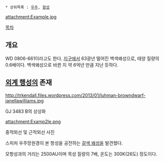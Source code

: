  * 상위목록 : [[우주]], [[항성]]


attachment:Example.jpg

[[목차]]

== 개요 ==
WD 0806-661이라고도 한다. [[지구]]에서 63광년 떨어진 백색왜성으로, 태양 질량의 0.6배이다. 백색왜성으로 바뀐 지 약 6억년 만큼 지난 듯하다.

== [[외계 행성]]의 존재 ==
http://trkendall.files.wordpress.com/2013/01/luhman-browndwarf-janellawilliams.jpg

GJ 3483 B의 상상화

attachment:Examp2le.png

중적외선 및 근적외선 사진

스피처 우주망원경이 본 항성을 공전하는 [[갈색 왜성]]을 발견했다.

모항성과의 거리는 2500AU이며 목성 질량의 7배, 온도는 300K(26도) 정도이다.
